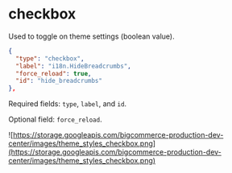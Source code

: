# checkbox

Used to toggle on theme settings (boolean value).

```json filename="checkbox: theme settings" showLineNumbers copy
{
  "type": "checkbox",
  "label": "i18n.HideBreadcrumbs",
  "force_reload": true,
  "id": "hide_breadcrumbs"
},
```

Required fields: `type`, `label`, and `id`.

Optional field: `force_reload`.

![https://storage.googleapis.com/bigcommerce-production-dev-center/images/theme_styles_checkbox.png](https://storage.googleapis.com/bigcommerce-production-dev-center/images/theme_styles_checkbox.png)
